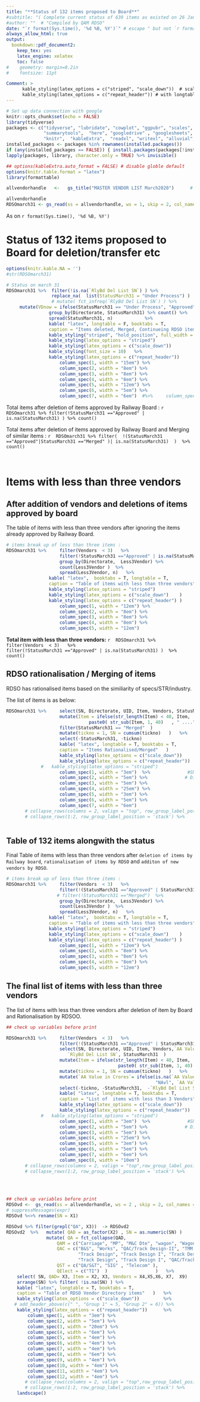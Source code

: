 ```yaml
---
title: "**Status of 132 items proposed to Board**"
#subtitle: "( Complete current status of 639 items as existed on 26 Jan 2020 )"
#author: ""  # "Compiled by QAM RDSO"
date: "`r format(Sys.time(), '%d %B, %Y')`" # escape " but not `r format(Sys.time(), "%I:%M")`  or "`r Sys.Date()`"
always_allow_html: true
output: 
  bookdown::pdf_document2:
    keep_tex: yes
    latex_engine: xelatex
    toc: false
#    geometry: margin=0.2in
#    fontsize: 11pt

Comment: >
      kable_styling(latex_options = c("striped", "scale_down"))  # scale down to fit to page
      kable_styling(latex_options = c("repeat_header")) # with longtable = T options
---
```


<!--  was not required \usepackage{pdflscape} -->
<!--  install.packages('tinytex')  -->
<!--  tinytex::install_tinytex() # uninstall  tinytex::uninstall_tinytex() -->


```r
# Set up data connection with google
knitr::opts_chunk$set(echo = FALSE)
library(tidyverse)
packages <- c("tidyverse", "lubridate", "cowplot", "ggpubr", "scales", "stringr",  
              "summarytools",  "here", "googledrive" , "googlesheets", 
              "knitr",  "kableExtra",  "readxl", "writexl", "alluvial", "ggalluvial")
installed_packages <- packages %in% rownames(installed.packages())
if (any(installed_packages == FALSE)) { install.packages(packages[!installed_packages]) }
lapply(packages, library, character.only = TRUE) %>% invisible()

## options(kableExtra.auto_format = FALSE) # disable globle default
options(knitr.table.format = "latex")
library(formattable)   

allvendorhandle   <-   gs_title("MASTER VENDOR LIST March2020")      # gs by title

allvendorhandle
RDSOmarch31 <- gs_read(ss = allvendorhandle, ws = 1, skip = 2, col_names = TRUE,verbose = TRUE) 
```


<!--- ############################################################ --->

As on  <!---`r Sys.Date()` and at time ---> `r format(Sys.time(), '%d %B, %Y')` 

# Status of 132 items proposed to Board for deletion/transfer etc


```r
options(knitr.kable.NA = '')
#str(RDSOmarch31)

# Status on march 31 
RDSOmarch31 %>%  filter(!is.na(`RlyBd Del List SN`) ) %>%
                 replace_na(  list(StatusMarch31 = "Under Process") )  %>%
                 # mutate( fct_infreq(`RlyBd Del List SN`) ) %>%
     mutate(VDnow = ifelse(StatusMarch31 == "Under Process", "Approved", StatusMarch31 ) ) %>%
                group_by(Directorate, StatusMarch31) %>% count() %>%
                spread(StatusMarch31, n)            %>% 
                kable( "latex", longtable = F, booktabs = T, 
                caption = "Items deleted, Merged, Continueing RDSO items, etc"   )   %>%
                kable_styling("striped", "hold_position", full_width = F) %>%
                kable_styling(latex_options = "striped")                  %>%
                kable_styling(latex_options = c("scale_down"))            %>%
                kable_styling(font_size = 10)   %>%
                kable_styling(latex_options = c("repeat_header"))         %>%
                    column_spec(1, width = "15em") %>%                    #SN
                    column_spec(2, width = "8em") %>%                     # Directorate
                    column_spec(3, width = "8em") %>%
                    column_spec(4, width = "8em") %>%
                    column_spec(5, width = "12em") %>%
                    column_spec(6, width = "5em") %>%
                    column_spec(7, width = "6em")  #%>%     column_spec(8, width = "12em") 
```




Total items after deletion of items approved by Railway Board :
 `r  RDSOmarch31 %>% filter(!StatusMarch31 =="Approved" | is.na(StatusMarch31) ) %>% count() ` 
 
Total items after deletion of items approved by Railway Board and Merging of similar items :
 `r  RDSOmarch31 %>% filter(  !(StatusMarch31 =="Approved"|StatusMarch31 =="Merged" )| is.na(StatusMarch31)  )  %>% count() ` 


<!--- ################################################################ --->
&nbsp; 

\pagebreak

# Items with less than three vendors

## After addition of vendors and deletions of items approved by board 

The table of items with less than three vendors after ignoring the items already approved by Railway Board.


```r

# items break up of less than three items :
RDSOmarch31 %>%     filter(Vendors  < 3)   %>%
                    filter(!StatusMarch31 =="Approved" | is.na(StatusMarch31) )  %>% 
                    group_by(Directorate,  Less3Vendor) %>%  
                    count(Less3Vendor )  %>%
                    spread(Less3Vendor, n)   %>%
                kable( "latex",  booktabs = T, longtable = T,
                caption = "Table of items with less than three vendors"  )   %>%
                kable_styling(latex_options = "striped")                %>%
                kable_styling(latex_options = c("scale_down")    )      %>%
                kable_styling(latex_options = c("repeat_header") )      %>%
                    column_spec(1, width = "12em") %>%              
                    column_spec(2, width = "8em") %>%              
                    column_spec(3, width = "8em") %>%
                    column_spec(4, width = "8em") %>%
                    column_spec(5, width = "12em") 
```



**Total item with less than three vendors:**  `r  RDSOmarch31 %>% filter(Vendors  < 3)   %>%
                                               filter(!StatusMarch31 =="Approved" | is.na(StatusMarch31) )  %>%  count() ` 


## RDSO rationalisation / Merging of items 

RDSO has rationalised items based on the similiarity of specs/STR/industry.

The list of items is as below:

```r
RDSOmarch31 %>%     select(SN, Directorate, UID, Item, Vendors, StatusMarch31  )   %>% 
                    mutate(Item = ifelse(str_length(Item) < 40, Item, 
                               paste0( str_sub(Item, 1, 40)   , " ...." ) )  )   %>%
                    filter(StatusMarch31 == "Merged"  )                         %>%
                    mutate(tickno = 1, SN = cumsum(tickno)   )   %>% 
                    select(-StatusMarch31, -tickno)                            %>%
                    kable( "latex", longtable = T, booktabs = T, 
                    caption = "Items Rationalised/Merged"   )                   %>%
                    kable_styling(latex_options = c("scale_down"))              %>%
                    kable_styling(latex_options = c("repeat_header"))           %>%
             #   kable_styling(latex_options = "striped")                       %>%
                    column_spec(1, width = "3em")  %>%              #SN
                    column_spec(2, width = "5em") %>%              # Directorate
                    column_spec(3, width = "5em") %>%
                    column_spec(4, width = "25em") %>%
                    column_spec(5, width = "3em") %>%
                    column_spec(6, width = "5em") %>%
                    column_spec(7, width = "6em") 
       # collapse_rows(columns = 2, valign = "top", row_group_label_position = 'stack') 
       # collapse_rows(1:2, row_group_label_position = 'stack') %>%
                
```

 
## Table of 132 items alongwith the status 



Final Table of items with less than three vendors after `deletion of items by Railway board`,  `rationalisation of items by RDSO` and `additon of new vendors by RDSO`.

```r

# items break up of less than three items :
RDSOmarch31 %>%     filter(Vendors  < 3)   %>%
                    filter(!(StatusMarch31 =="Approved" | StatusMarch31 =="Merged")| is.na(StatusMarch31) )  %>% 
                   # filter(!StatusMarch31 =="Merged")  %>%
                    group_by(Directorate,  Less3Vendor) %>%  
                    count(Less3Vendor )  %>%
                    spread(Less3Vendor, n)   %>%
                kable( "latex",  booktabs = T, longtable = T,
                caption = "Table of items with less than three vendors"  )   %>%
                kable_styling(latex_options = "striped")                %>%
                kable_styling(latex_options = c("scale_down")    )      %>%
                kable_styling(latex_options = c("repeat_header") )      %>%
                    column_spec(1, width = "12em") %>%              
                    column_spec(2, width = "8em") %>%              
                    column_spec(3, width = "8em") %>%
                    column_spec(4, width = "8em") %>%
                    column_spec(5, width = "12em") 
```


 
 
## The final list of items with less than three vendors

The list of items with less than three vendors after deletion of item by Board and Rationalisation by RDSOO.

```r

## check up variables before print

RDSOmarch31 %>%     filter(Vendors  < 3)   %>%
                    filter(!(StatusMarch31 =="Approved" | StatusMarch31 =="Merged")| is.na(StatusMarch31)                              )  %>% 
                    select(SN, Directorate, UID, Item, Vendors,`AA Value in Crores`, 
                       `RlyBd Del List SN`, StatusMarch31  )                     %>% 
                    mutate(Item = ifelse(str_length(Item) < 40, Item, 
                                          paste0( str_sub(Item, 1, 40) , " ...." ) )  )   %>%
                    mutate(tickno = 1, SN = cumsum(tickno)   )   %>% 
                    mutate(`AA Value in Crores`= ifelse(is.na(`AA Value in Crores`), 
                                                        "NAvl", `AA Value in Crores` ) )   %>% 
                    select(-tickno, -StatusMarch31,  -`RlyBd Del List SN`)                   %>%
                    kable( "latex", longtable = T, booktabs = T, 
                    caption = "List of  items with less than 3 Vendors"   )     %>%
                    kable_styling(latex_options = c("scale_down"))              %>%
                    kable_styling(latex_options = c("repeat_header"))           %>%
             #   kable_styling(latex_options = "striped")                       %>%
                    column_spec(1, width = "3em")  %>%              #SN
                    column_spec(2, width = "5em") %>%              # Directorate
                    column_spec(3, width = "5em") %>%
                    column_spec(4, width = "25em") %>%
                    column_spec(5, width = "3em") %>%
                    column_spec(6, width = "5em") %>%
                    column_spec(7, width = "6em") %>%
                    column_spec(8, width = "10em") 
       # collapse_rows(columns = 2, valign = "top",row_group_label_position = 'stack') 
       # collapse_rows(1:2, row_group_label_position = 'stack') %>%
                


```








&nbsp; 

\pagebreak


```r
## check up variables before print
RDSOvd <-  gs_read(ss = allvendorhandle, ws = 2 , skip = 2, col_names = FALSE,verbose = TRUE)    # %>% rowid_to_column()
# suppressMessages(expr)
RDSOvd %<>% rename(SN = X1)

RDSOvd %>% filter(grepl("QA", X3))  -> RDSOvd2
RDSOvd2  %>%   mutate( QAD = as_factor(X2) , SN = as.numeric(SN) )       %>%    
               mutate( QA = fct_collapse(QAD, 
                   QAM = c("Carriage", "MP", "M&C Dte", "wagon", "Wagon"),
                   QAC = c("B&S", "Works", "QAC/Track Design-II", "TMM Dte.",  
                           "Track Design", "Track Design I", "Track Design II", 
                           "Track Design", "Track Design I", "QAC/Track Design-II"),
                   QST = c("QA/S&T", "SIG" , "Telecom" ),  
                   QElect = c("TI")  )                  )   %>% 
    select( SN, QAD= X3, Item = X2, X3, Vendors = X4,X5,X6, X7,  X9)   %>%
    arrange(SN) %>% filter( !is.na(SN) ) %>%
    kable( "latex", longtable = T, booktabs = T, 
    caption = "Table of RDSO Vendor Directory items"   )   %>%
    kable_styling(latex_options = c("scale_down"))         %>%
   # add_header_above(c(" ", "Group 1" = 5, "Group 2" = 6)) %>%
    kable_styling(latex_options = c("repeat_header"))      %>%
        column_spec(1, width = "3em") %>%
        column_spec(2, width = "5em") %>%
        column_spec(3, width = "20em") %>%
        column_spec(4, width = "6em") %>%
        column_spec(5, width = "4em") %>%
        column_spec(6, width = "4em") %>%
        column_spec(7, width = "4em") %>%
        column_spec(8, width = "6em") %>%
        column_spec(9, width = "4em") %>%
        column_spec(10, width = "4em") %>%
        column_spec(11, width = "4em") %>%
        column_spec(12, width = "4em") %>%
       # collapse_rows(columns = 2, valign = "top",row_group_label_position = 'stack') 
       # collapse_rows(1:2, row_group_label_position = 'stack') %>%
    landscape()
```
